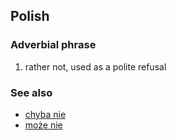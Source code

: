 ==Polish==
===Adverbial phrase===
# rather not, used as a polite refusal

===See also===
*[[chyba nie]]
*[[może nie]]